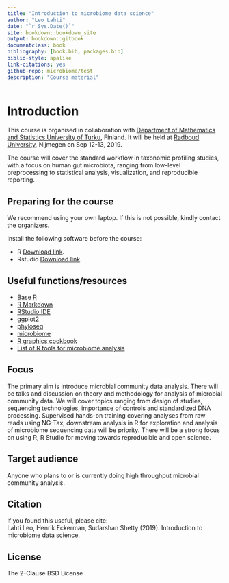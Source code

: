 ```yaml
--- 
title: "Introduction to microbiome data science"
author: "Leo Lahti"
date: "`r Sys.Date()`"
site: bookdown::bookdown_site
output: bookdown::gitbook
documentclass: book
bibliography: [book.bib, packages.bib]
biblio-style: apalike
link-citations: yes
github-repo: microbiome/test
description: "Course material"
---
```



# Introduction  

This course is organised in collaboration with [Department of Mathematics and Statistics University of Turku](https://www.utu.fi/en/units/sci/units/math/Pages/home.aspx), Finland. It will be held at [Radboud University](), Nijmegen on Sep 12-13, 2019.

The course will cover the standard workflow in taxonomic profiling studies, with a focus on human gut microbiota, ranging from low-level preprocessing to statistical analysis, visualization, and reproducible reporting.


## Preparing for the course

We recommend using your own laptop. If this is not possible, kindly contact the organizers.

Install the following software before the course:

* R [Download link](https://cran.r-project.org).    
* Rstudio [Download link](https://www.rstudio.com/products/rstudio/download/).  


## Useful functions/resources     

* [Base R](https://www.rstudio.com/wp-content/uploads/2016/10/r-cheat-sheet-3.pdf)  
* [R Markdown](https://www.rstudio.com/wp-content/uploads/2016/03/rmarkdown-cheatsheet-2.0.pdf)  
* [RStudio IDE](https://www.rstudio.com/wp-content/uploads/2016/01/rstudio-IDE-cheatsheet.pdf)  
* [ggplot2](https://www.rstudio.com/wp-content/uploads/2016/11/ggplot2-cheatsheet-2.1.pdf)  
* [phyloseq](http://journals.plos.org/plosone/article?id=10.1371/journal.pone.0061217)  
* [microbiome](http://microbiome.github.io/microbiome/)  
* [R graphics cookbook](http://www.cookbook-r.com/Graphs/)  
* [List of R tools for microbiome analysis](https://microsud.github.io/Tools-Microbiome-Analysis/)  

## Focus    

The primary aim is introduce microbial community data analysis. There will be talks and discussion on theory and methodology for analysis of microbial community data. We will cover topics ranging from design of studies, sequencing technologies, importance of controls and standardized DNA processing. Supervised hands-on training covering analyses from raw reads using NG-Tax, downstream analysis in R for exploration and analysis of microbiome sequencing data will be priority. There will be a strong focus on using R, R Studio for moving towards reproducible and open science.   

## Target audience  
Anyone who plans to or is currently doing high throughput microbial community analysis.  

## Citation  

If you found this useful, please cite:  
Lahti Leo, Henrik Eckerman, Sudarshan Shetty (2019). Introduction to microbiome data science.


## License  

The 2-Clause BSD License



